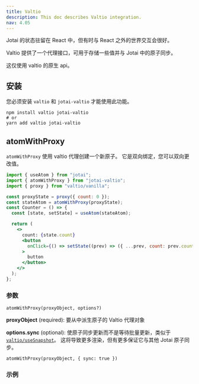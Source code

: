 ```yaml
---
title: Valtio
description: This doc describes Valtio integration.
nav: 4.05
---
```


Jotai 的状态驻留在 React 中，但有时与 React 之外的世界交互会很好。

Valtio 提供了一个代理接口，可用于存储一些值并与 Jotai 中的原子同步。

这仅使用 valtio 的原生 api。

## 安装

您必须安装 `valtio` 和 `jotai-valtio` 才能使用此功能。

```
npm install valtio jotai-valtio
# or
yarn add valtio jotai-valtio
```

## atomWithProxy

`atomWithProxy` 使用 valtio 代理创建一个新原子。
它是双向绑定，您可以双向更改值。

```jsx
import { useAtom } from "jotai";
import { atomWithProxy } from "jotai-valtio";
import { proxy } from "valtio/vanilla";

const proxyState = proxy({ count: 0 });
const stateAtom = atomWithProxy(proxyState);
const Counter = () => {
  const [state, setState] = useAtom(stateAtom);

  return (
    <>
      count: {state.count}
      <button
        onClick={() => setState((prev) => ({ ...prev, count: prev.count + 1 }))}
      >
        button
      </button>
    </>
  );
};
```

### 参数

```
atomWithProxy(proxyObject, options?)
```

**proxyObject** (required): 要从中派生原子的 Valtio 代理对象

**options.sync** (optional): 使原子同步更新而不是等待批量更新，类似于 [`valtio/useSnapshot`](https://github.com/pmndrs/valtio#update-synchronously)。 这将导致更多渲染，但有更多保证它与其他 Jotai 原子同步。

```
atomWithProxy(proxyObject, { sync: true })
```

### 示例

<CodeSandbox id="ew98ll" />
